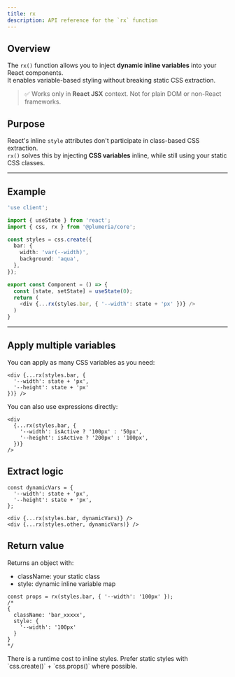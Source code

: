```yaml
---
title: rx
description: API reference for the `rx` function
---
```


## Overview

The `rx()` function allows you to inject **dynamic inline variables** into your React components.  
It enables variable-based styling without breaking static CSS extraction.

> ✅ Works only in **React JSX** context. Not for plain DOM or non-React frameworks.

## Purpose

React's inline `style` attributes don't participate in class-based CSS extraction.  
`rx()` solves this by injecting **CSS variables** inline, while still using your static CSS classes.

---

## Example

```ts title="TypeScript"
'use client';

import { useState } from 'react';
import { css, rx } from '@plumeria/core';

const styles = css.create({
  bar: {
    width: 'var(--width)',
    background: 'aqua',
  },
});

export const Component = () => {
  const [state, setState] = useState(0);
  return (
    <div {...rx(styles.bar, { '--width': state + 'px' })} />
  )
}
```

---

## Apply multiple variables

You can apply as many CSS variables as you need:

```tsx
<div {...rx(styles.bar, {
  '--width': state + 'px',
  '--height': state + 'px'
})} />
```

You can also use expressions directly:

```tsx
<div
  {...rx(styles.bar, {
    '--width': isActive ? '100px' : '50px',
    '--height': isActive ? '200px' : '100px',
  })}
/>
```

## Extract logic

```tsx
const dynamicVars = {
  '--width': state + 'px',
  '--height': state + 'px',
};

<div {...rx(styles.bar, dynamicVars)} />
<div {...rx(styles.other, dynamicVars)} />
```

## Return value
Returns an object with:
- className: your static class
- style: dynamic inline variable map

```tsx
const props = rx(styles.bar, { '--width': '100px' });
/*
{
  className: 'bar_xxxxx',
  style: {
    '--width': '100px'
  }
}
*/
```

<Callout title="Use sparingly">
There is a runtime cost to inline styles. Prefer static styles with `css.create()` + `css.props()` where possible. 
</Callout>



